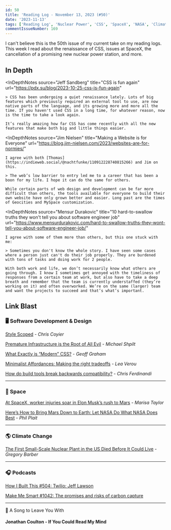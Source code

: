 ```yaml
---
id: 50
title: 'Reading Log - November 13, 2023 (#50)'
date: '2023-11-13'
tags: ['Reading Log', 'Nuclear Power', 'CSS', 'SpaceX', 'NASA', 'Climate Change']
commentIssueNumber: 169
---
```


I can't believe this is the 50th issue of my current take on my reading logs. This week I read about the renaissance of CSS, issues at SpaceX, the cancellation of a promising new nuclear power station, and more.

## In Depth

<InDepthNotes
    source="Jeff Sandberg"
    title="CSS is fun again"
    url="https://pdx.su/blog/2023-10-25-css-is-fun-again"
>
    > CSS has been undergoing a quiet renaissance lately. Lots of big features which previously required an external tool to use, are now native parts of the language, and its growing more and more all the time. If you haven't used CSS in a long time, for whatever reason, now is the time to take a look again.

    It’s really amazing how far CSS has come recently with all the new features that make both big and little things easier.
</InDepthNotes>

<InDepthNotes
    source="Jim Nielsen"
    title="Making a Website is for Everyone"
    url="https://blog.jim-nielsen.com/2023/websites-are-for-normies/"
>
    I agree with both [Thomas](https://indieweb.social/@nachtfunke/110912228740815266) and Jim on this.

    > The web’s low barrier to entry led me to a career that has been a boon for my life. I hope it can do the same for others.

    While certain parts of web design and development can be far more difficult than others, the tools available for everyone to build their own website have only grown better and easier. Long past are the times of Geocities and MySpace customization.
</InDepthNotes>

<InDepthNotes
    source="Mensur Durakovic"
    title="10 hard-to-swallow truths they won't tell you about software engineer job"
    url="https://www.mensurdurakovic.com/hard-to-swallow-truths-they-wont-tell-you-about-software-engineer-job/"
>
    I agree with some of them more than others, but this one stuck with me:

    > Sometimes you don't know the whole story. I have seen some cases where a person just can't do their job properly. They are burdened with tons of tasks and doing work for 2 people.

    With both work and life, we don’t necessarily know what others are going through. I know I sometimes get annoyed with the timeliness of responses from a certain team at work, but also have to take a deep breath and remember that the team is currently understaffed (they’re working on it) and often overworked. We’re on the same (larger) team and want the projects to succeed and that’s what’s important.
</InDepthNotes>

## Link Blast

### 🖥 Software Development & Design

[Style Scoped](https://chriscoyier.net/2023/10/19/style-scoped/) - *Chris Coyier*

[Premature Infrastructure is the Root of All Evil](https://michaelscodingspot.com/premature-infrastructure-is-evil/) - *Michael Shpilt*

[What Exactly is “Modern” CSS?](https://geoffgraham.me/what-exactly-is-modern-css/) - *Geoff Graham*

[Minimalist Affordances: Making the right tradeoffs](https://lea.verou.me/blog/2023/minimalist-affordances/) - *Lea Verou*

[How do build tools break backwards compatibility?](https://gomakethings.com/how-do-build-tools-break-backwards-compatibility/) - *Chris Ferdinandi*

---

### 🚀 Space

[At SpaceX, worker injuries soar in Elon Musk’s rush to Mars](https://www.reuters.com/investigates/special-report/spacex-musk-safety/) - *Marisa Taylor*

[Here’s How to Bring Mars Down to Earth: Let NASA Do What NASA Does Best](https://www.scientificamerican.com/article/heres-how-to-bring-mars-down-to-earth-let-nasa-do-what-nasa-does-best/) - *Phil Plait*

---

### 🌎 Climate Change

[The First Small-Scale Nuclear Plant in the US Died Before It Could Live](https://www.wired.com/story/first-small-scale-nuclear-plant-us-nuscale-canceled/) - *Gregory Barber*

---

### 🎧 Podcasts

[How I Built This #504: Twilio: Jeff Lawson](https://wondery.com/shows/how-i-built-this/episode/10386-twilio-jeff-lawson/)

[Make Me Smart #1042: The promises and risks of carbon capture](https://www.marketplace.org/shows/make-me-smart/carbon-capture-promises-risks/)

---

🎵 A Song to Leave You With

#### Jonathan Coulton - If You Could Read My Mind

<YouTubeEmbed id="2FA9Aj5-E_w" title="Jonathan Coulton - If You Could Read My Mind" />
